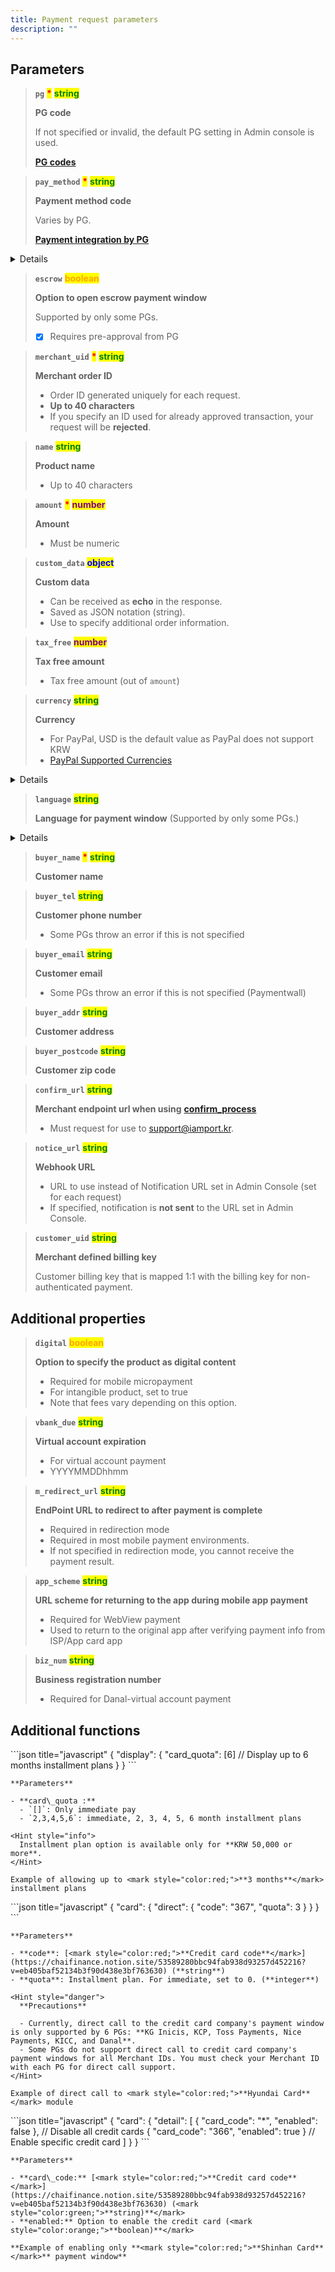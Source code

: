 ```yaml
---
title: Payment request parameters
description: ""
---
```



## Parameters

> **`pg`** <mark style="color:red;">**\***</mark> <mark style="color:green;">**string**</mark>
>
> **PG code**
>
> If not specified or invalid, the default PG setting in Admin console is used.
>
> [**PG codes**](../../tips/pg-codes)

> **`pay_method`** <mark style="color:red;">**\***</mark> <mark style="color:green;">**string**</mark>
>
> **Payment method code**
>
> Varies by PG.
>
> [**Payment integration by PG**](../../payment-integration-by-pg/payment-gateways/readme)

<Details>
  <p slot="summary">Payment method codes</p>

  - `card` (credit card)
  - `trans`(instant account transfer)
  - `vbank`(virtual account)
  - `phone`(mobile micropayment)
  - `samsung`(Samsung Pay)
  - `kpay` (KPay app)
  - `kakaopay`(Kakao Pay)
  - `payco` ( PAYCO)
  - `lpay` (LPAY)
  - `ssgpay`(SSG Pay)
  - `tosspay`(Toss simple pay)
  - `cultureland`(Cultureland)
  - `smartculture`(Smart Culture)
  - `happymoney`(Happy Money)
  - `booknlife`(Book culture gift certificate)
  - `point`(points, e.g., Benepia)
  - `wechat`(WeChat Pay)
  - `alipay`(Alipay)
  - `unionpay`(UnionPay)
  - `tenpay`(TenPay)
</Details>

> **`escrow`** <mark style="color:orange;background-color:yellow;">**boolean**</mark>
>
> **Option to open escrow payment window**
>
> Supported by only some PGs.
>
> - [x] Requires pre-approval from PG

> **`merchant_uid`** <mark style="color:red;">**\***</mark> <mark style="color:green;">**string**</mark>
>
> **Merchant order ID**
>
> - Order ID generated uniquely for each request.
> - **Up to 40 characters**
> - If you specify an ID used for already approved transaction, your request will be **rejected**.

> **`name`** <mark style="color:green;">**string**</mark>
>
> **Product name**
>
> - Up to 40 characters

> **`amount`** <mark style="color:red;">**\***</mark>  <mark style="color:purple;">**number**</mark>
>
> **Amount**
>
> - Must be numeric

> **`custom_data`** <mark style="color:blue;">**object**</mark>
>
> **Custom data**
>
> - Can be received as **echo** in the response.
> - Saved as JSON notation (string).
> - Use to specify additional order information.

> **`tax_free`** <mark style="color:purple;">**number**</mark>
>
> **Tax free amount**
>
> - Tax free amount (out of `amount`)

> **`currency`** <mark style="color:green;">**string**</mark>
>
> **Currency**
>
> - For PayPal, USD is the default value as PayPal does not support KRW
> - [PayPal Supported Currencies](https://developer.paypal.com/docs/reports/reference/paypal-supported-currencies/%20target=)

<Details>
  <p slot="summary">Currency codes</p>

  1. KRW
  2. USD
  3. EUR
  4. JPY
</Details>

> **`language`** <mark style="color:green;">**string**</mark>
>
> **Language for payment window** (Supported by only some PGs.)

<Details>
  <p slot="summary">Language codes</p>

  - en (English)
  - ko (Korean)
</Details>

> **`buyer_name`** <mark style="color:red;">**\***</mark> <mark style="color:green;">**string**</mark>
>
> **Customer name**

> **`buyer_tel`** <mark style="color:green;">**string**</mark>
>
> **Customer phone number**
>
> - Some PGs throw an error if this is not specified

> **`buyer_email`** <mark style="color:green;">**string**</mark>
>
> **Customer email**
>
> - Some PGs throw an error if this is not specified (Paymentwall)

> **`buyer_addr`** <mark style="color:green;">**string**</mark>
>
> **Customer address**

> **`buyer_postcode`** <mark style="color:green;">**string**</mark>
>
> **Customer zip code**

> **`confirm_url`** <mark style="color:green;">**string**</mark>
>
> **Merchant endpoint url when using** [**confirm\_process**](../../tips/confirm-process)
>
> - Must request for use to [support@iamport.kr](mailto:support@iamport.kr).

> **`notice_url`** <mark style="color:green;">**string**</mark>
>
> **Webhook URL**
>
> - URL to use instead of Notification URL set in Admin Console (set for each request)
> - If specified, notification is **not sent** to the URL set in Admin Console.

> **`customer_uid`** <mark style="color:green;">**string**</mark>
>
> **Merchant defined billing key**
>
> Customer billing key that is mapped 1:1 with the billing key for non-authenticated payment.

## **Additional properties**

> **`digital`** <mark style="color:orange;">**boolean**</mark>
>
> **Option to specify the product as digital content**
>
> - Required for mobile micropayment
> - For intangible product, set to true
> - Note that fees vary depending on this option.

> **`vbank_due`** <mark style="color:green;">**string**</mark>
>
> **Virtual account expiration**
>
> - For virtual account payment
> - YYYYMMDDhhmm

> **`m_redirect_url`** <mark style="color:green;">**string**</mark>
>
> **EndPoint URL to redirect to after payment is complete**
>
> - Required in redirection mode
> - Required in most mobile payment environments.
> - If not specified in redirection mode, you cannot receive the payment result.

> **`app_scheme`** <mark style="color:green;">**string**</mark>
>
> **URL scheme for returning to the app during mobile app payment**
>
> - Required for WebView payment
> - Used to return to the original app after verifying payment info from ISP/App card app

> **`biz_num`** <mark style="color:green;">**string**</mark>
>
> **Business registration number**
>
> - Required for Danal-virtual account payment

## Additional functions

<Tabs>
  <Tab title="Installment setting">
    ```json title="javascript"
    {
      "display": {
        "card_quota": [6] // Display up to 6 months installment plans
      }
    }
    ```

    **Parameters**

    - **card\_quota :**
      - `[]`: Only immediate pay
      - `2,3,4,5,6`: immediate, 2, 3, 4, 5, 6 month installment plans

    <Hint style="info">
      Installment plan option is available only for **KRW 50,000 or more**.
    </Hint>

    Example of allowing up to <mark style="color:red;">**3 months**</mark> installment plans
  </Tab>

  <Tab title="Direct credit card module call">
    ```json title="javascript"
    {
      "card": {
        "direct": {
          "code": "367",
          "quota": 3
        }
      }
    }
    ```

    **Parameters**

    - **code**: [<mark style="color:red;">**Credit card code**</mark>](https://chaifinance.notion.site/53589280bbc94fab938d93257d452216?v=eb405baf52134b3f90d438e3bf763630) (**string**)
    - **quota**: Installment plan. For immediate, set to 0. (**integer**)

    <Hint style="danger">
      **Precautions**

      - Currently, direct call to the credit card company's payment window is only supported by 6 PGs: **KG Inicis, KCP, Toss Payments, Nice Payments, KICC, and Danal**.
      - Some PGs do not support direct call to credit card company's payment windows for all Merchant IDs. You must check your Merchant ID with each PG for direct call support.
    </Hint>

    Example of direct call to <mark style="color:red;">**Hyundai Card**</mark> module
  </Tab>

  <Tab title="Enable specific credit cards">
    ```json title="javascript"
    {
      "card": {
        "detail": [
          { "card_code": "*", "enabled": false }, // Disable all credit cards
          { "card_code": "366", "enabled": true } // Enable specific credit card
        ]
      }
    }
    ```

    **Parameters**

    - **card\_code:** [<mark style="color:red;">**Credit card code**</mark>](https://chaifinance.notion.site/53589280bbc94fab938d93257d452216?v=eb405baf52134b3f90d438e3bf763630) (<mark style="color:green;">**string)**</mark>
    - **enabled:** Option to enable the credit card (<mark style="color:orange;">**boolean)**</mark>

    **Example of enabling only **<mark style="color:red;">**Shinhan Card**</mark>** payment window**
  </Tab>
</Tabs>
